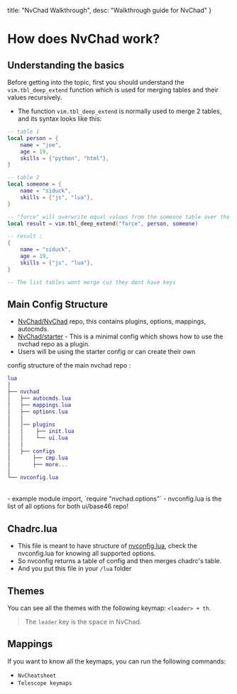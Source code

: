   title: "NvChad Walkthrough",
  desc: "Walkthrough guide for NvChad"
}

# How does NvChad work? 

## Understanding the basics

Before getting into the topic, first you should understand the `vim.tbl_deep_extend` function which is used for merging tables and their values recursively.  

- The function `vim.tbl_deep_extend` is normally used to merge 2 tables, and its syntax looks like this: 

```lua
-- table 1
local person = {
    name = "joe",
    age = 19,
    skills = {"python", "html"},
}

-- table 2
local someone = {
    name = "siduck",
    skills = {"js", "lua"},
}

-- "force" will overwrite equal values from the someone table over the person table
local result = vim.tbl_deep_extend("force", person, someone)

-- result : 
{
    name = "siduck",
    age = 19,
    skills = {"js", "lua"},
}

-- The list tables wont merge cuz they dont have keys 
```

## Main Config Structure

 - [NvChad/NvChad](https://github.com/NvChad/NvChad) repo, this contains plugins, options, mappings, autocmds.
 - [NvChad/starter](https://github.com/NvChad/starter) - This is a minimal config which shows how to use the nvchad repo as a plugin.
 - Users will be using the starter config or can create their own

 config structure of the main nvchad repo :
```lua
lua
│
├── nvchad
│   ├── autocmds.lua
│   ├── mappings.lua
│   ├── options.lua
│   │
│   │── plugins
│   │    ├── init.lua
│   │    └── ui.lua
│   │
│   ├── configs
│       ├── cmp.lua
│       ├── more...
│       
└── nvconfig.lua
```
<br/>
- example module import, `require "nvchad.options"`
- nvconfig.lua is the list of all options for both ui/base46 repo!

## Chadrc.lua

- This file is meant to have structure of [nvconfig.lua](https://github.com/NvChad/NvChad/blob/starter/lua/nvconfig.lua), check the nvconfig.lua for knowing all supported options.
- So nvconfig returns a table of config and then merges chadrc's table.
- And you put this file in your `/lua` folder

## Themes

You can see all the themes with the following keymap: `<leader> + th`.

> The `leader` key is the  <kbd>space</kbd>  in NvChad. 

## Mappings

If you want to know all the keymaps, you can run the following commands:

- `NvCheatsheet`
- `Telescope keymaps` 
